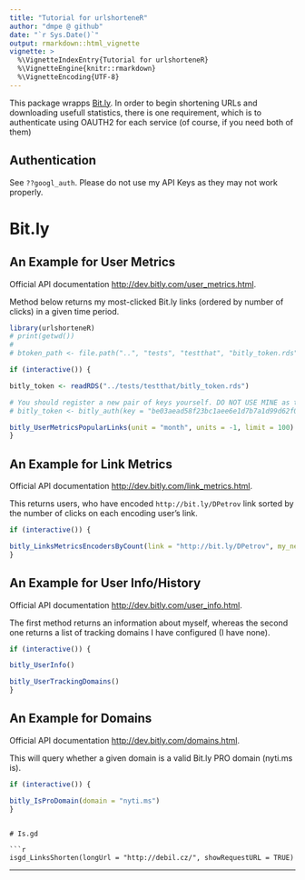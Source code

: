 ```yaml
---
title: "Tutorial for urlshorteneR"
author: "dmpe @ github"
date: "`r Sys.Date()`"
output: rmarkdown::html_vignette
vignette: >
  %\VignetteIndexEntry{Tutorial for urlshorteneR}
  %\VignetteEngine{knitr::rmarkdown}
  %\VignetteEncoding{UTF-8}
---
```

  
This package wrapps [Bit.ly](https://bitly.com). In order to begin shortening URLs and downloading usefull statistics, there is one requirement, which is to authenticate using OAUTH2 for each service (of course, if you need both of them) 
  
## Authentication

See `??googl_auth`. Please do not use my API Keys as they may not work properly. 
  
# Bit.ly
  
## An Example for User Metrics
  
Official API documentation <http://dev.bitly.com/user_metrics.html>.
  
Method below returns my most-clicked Bit.ly links (ordered by number of clicks) in a given time period.
  
```r
library(urlshorteneR)
# print(getwd())
# 
# btoken_path <- file.path("..", "tests", "testthat", "bitly_token.rds")

if (interactive()) {

bitly_token <- readRDS("../tests/testthat/bitly_token.rds")

# You should register a new pair of keys yourself. DO NOT USE MINE as this may not work. 
# bitly_token <- bitly_auth(key = "be03aead58f23bc1aee6e1d7b7a1d99d62f0ede8", secret = "b7e4abaf8b26ec4daa92b1e64502736f5cd78899")

bitly_UserMetricsPopularLinks(unit = "month", units = -1, limit = 100)
}
```


## An Example for Link Metrics

Official API documentation <http://dev.bitly.com/link_metrics.html>.

This returns users, who have encoded `http://bit.ly/DPetrov` link sorted by the number of clicks on each encoding user's link.

```r
if (interactive()) {

bitly_LinksMetricsEncodersByCount(link = "http://bit.ly/DPetrov", my_network = "false", limit = 100)
}
```


## An Example for User Info/History

Official API documentation <http://dev.bitly.com/user_info.html>. 

The first method returns an information about myself, whereas the second one returns a list of tracking domains I have configured (I have none).

```r
if (interactive()) {

bitly_UserInfo()

bitly_UserTrackingDomains()
}
```


## An Example for Domains

Official API documentation <http://dev.bitly.com/domains.html>. 

This will query whether a given domain is a valid Bit.ly PRO domain (nyti.ms is). 

```r
if (interactive()) {

bitly_IsProDomain(domain = "nyti.ms")
}
```

```

# Is.gd

```r
isgd_LinksShorten(longUrl = "http://debil.cz/", showRequestURL = TRUE)
```


-------------
